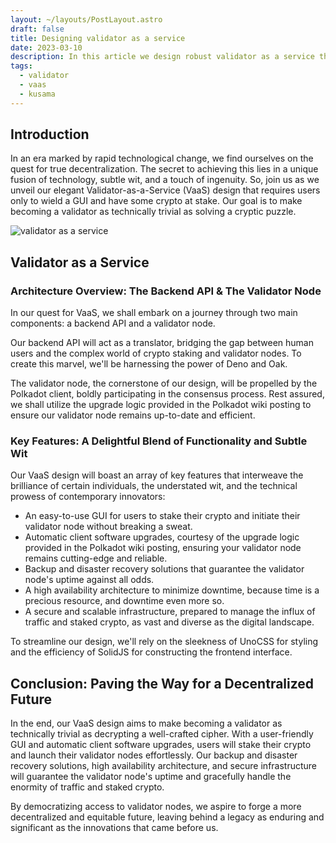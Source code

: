 ```yaml
---
layout: ~/layouts/PostLayout.astro
draft: false
title: Designing validator as a service
date: 2023-03-10
description: In this article we design robust validator as a service that requires users only to be able to use GUI and have crypto at stake.
tags:
  - validator
  - vaas
  - kusama
---
```


## Introduction

In an era marked by rapid technological change, we find ourselves on the quest for true decentralization. The secret to achieving this lies in a unique fusion of technology, subtle wit, and a touch of ingenuity. So, join us as we unveil our elegant Validator-as-a-Service (VaaS) design that requires users only to wield a GUI and have some crypto at stake. Our goal is to make becoming a validator as technically trivial as solving a cryptic puzzle.

![validator as a service](/assets/post/designing-validator-as-a-service/designing-validator-as-a-service.drawio.svg)
## Validator as a Service

### Architecture Overview: The Backend API & The Validator Node

In our quest for VaaS, we shall embark on a journey through two main components: a backend API and a validator node.

Our backend API will act as a translator, bridging the gap between human users and the complex world of crypto staking and validator nodes. To create this marvel, we'll be harnessing the power of Deno and Oak.

The validator node, the cornerstone of our design, will be propelled by the Polkadot client, boldly participating in the consensus process. Rest assured, we shall utilize the upgrade logic provided in the Polkadot wiki posting to ensure our validator node remains up-to-date and efficient.

### Key Features: A Delightful Blend of Functionality and Subtle Wit

Our VaaS design will boast an array of key features that interweave the brilliance of certain individuals, the understated wit, and the technical prowess of contemporary innovators:

- An easy-to-use GUI for users to stake their crypto and initiate their validator node without breaking a sweat.
- Automatic client software upgrades, courtesy of the upgrade logic provided in the Polkadot wiki posting, ensuring your validator node remains cutting-edge and reliable.
- Backup and disaster recovery solutions that guarantee the validator node's uptime against all odds.
- A high availability architecture to minimize downtime, because time is a precious resource, and downtime even more so.
- A secure and scalable infrastructure, prepared to manage the influx of traffic and staked crypto, as vast and diverse as the digital landscape.

To streamline our design, we'll rely on the sleekness of UnoCSS for styling and the efficiency of SolidJS for constructing the frontend interface.

## Conclusion: Paving the Way for a Decentralized Future

In the end, our VaaS design aims to make becoming a validator as technically trivial as decrypting a well-crafted cipher. With a user-friendly GUI and automatic client software upgrades, users will stake their crypto and launch their validator nodes effortlessly. Our backup and disaster recovery solutions, high availability architecture, and secure infrastructure will guarantee the validator node's uptime and gracefully handle the enormity of traffic and staked crypto.

By democratizing access to validator nodes, we aspire to forge a more decentralized and equitable future, leaving behind a legacy as enduring and significant as the innovations that came before us.
